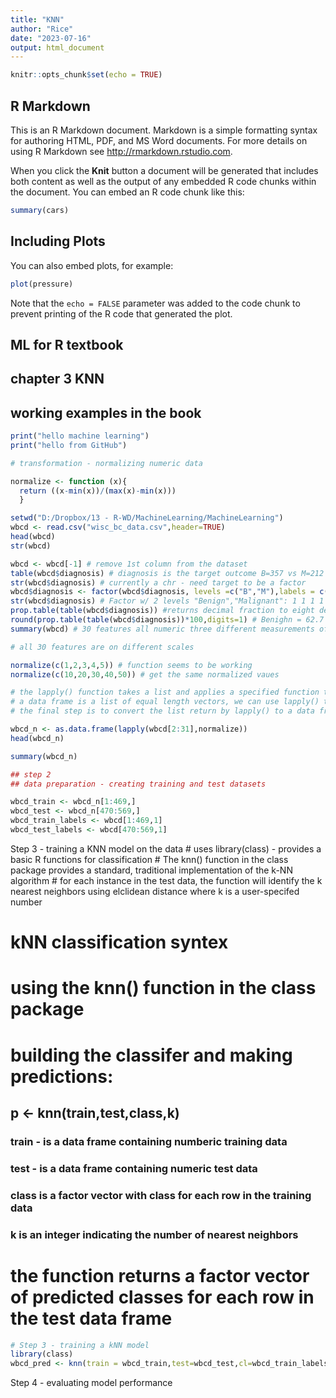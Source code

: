 ```yaml
---
title: "KNN"
author: "Rice"
date: "2023-07-16"
output: html_document
---
```


```r
knitr::opts_chunk$set(echo = TRUE)
```

## R Markdown

This is an R Markdown document. Markdown is a simple formatting syntax for authoring HTML, PDF, and MS Word documents. For more details on using R Markdown see <http://rmarkdown.rstudio.com>.

When you click the **Knit** button a document will be generated that includes both content as well as the output of any embedded R code chunks within the document. You can embed an R code chunk like this:

```r
summary(cars)
```

## Including Plots

You can also embed plots, for example:

```r
plot(pressure)
```

Note that the `echo = FALSE` parameter was added to the code chunk to prevent printing of the R code that generated the plot.



## ML for R textbook
## chapter 3 KNN
## working examples in the book

```r
print("hello machine learning")
print("hello from GitHub")
```

```r
# transformation - normalizing numeric data 

normalize <- function (x){
  return ((x-min(x))/(max(x)-min(x)))
  }

```


```r
setwd("D:/Dropbox/13 - R-WD/MachineLearning/MachineLearning")
wbcd <- read.csv("wisc_bc_data.csv",header=TRUE)
head(wbcd)
str(wbcd)
```

```r
wbcd <- wbcd[-1] # remove 1st column from the dataset 
table(wbcd$diagnosis) # diagnosis is the target outcome B=357 vs M=212 instances 
str(wbcd$diagnosis) # currently a chr - need target to be a factor 
wbcd$diagnosis <- factor(wbcd$diagnosis, levels =c("B","M"),labels = c("Benign","Malignant"))
str(wbcd$diagnosis) # Factor w/ 2 levels "Benign","Malignant": 1 1 1 1 1 1 1 2 1 1 ...
prop.table(table(wbcd$diagnosis)) #returns decimal fraction to eight decimal places
round(prop.table(table(wbcd$diagnosis))*100,digits=1) # Benighn = 62.7 and Malignant = 37.3
summary(wbcd) # 30 features all numeric three different measurements of 10 char 

# all 30 features are on different scales

normalize(c(1,2,3,4,5)) # function seems to be working 
normalize(c(10,20,30,40,50)) # get the same normalized vaues 

# the lapply() function takes a list and applies a specified function to each list element 
# a data frame is a list of equal length vectors, we can use lapply() to apply normalize() to exach feature in the data frame 
# the final step is to convert the list return by lapply() to a data frame using the as.data.frame() function 

wbcd_n <- as.data.frame(lapply(wbcd[2:31],normalize))
head(wbcd_n)

```
```r
summary(wbcd_n)
```


```r
## step 2
## data preparation - creating training and test datasets 

wbcd_train <- wbcd_n[1:469,]
wbcd_test <- wbcd_n[470:569,]
wbcd_train_labels <- wbcd[1:469,1]
wbcd_test_labels <- wbcd[470:569,1]
```

Step 3 - training a KNN model on the data 
# uses library(class) - provides a basic R functions for classification
# The knn() function in the class package provides a standard, traditional implementation of the k-NN algorithm
# for each instance in the test data, the function will identify the k nearest neighbors using elclidean distance where k is a user-specifed number 

# kNN classification syntex
# using the knn() function in the class package
# building the classifer and making predictions:
## p <- knn(train,test,class,k)
### train - is a data frame containing numberic training data
### test - is a data frame containing numeric test data
### class is a factor vector with class for each row in the training data
### k is an integer indicating the number of nearest neighbors 
# the function returns a factor vector of predicted classes for each row in the test data frame 


```r
# Step 3 - training a kNN model
library(class)
wbcd_pred <- knn(train = wbcd_train,test=wbcd_test,cl=wbcd_train_labels,k=3)

```

Step 4 - evaluating model performance 


